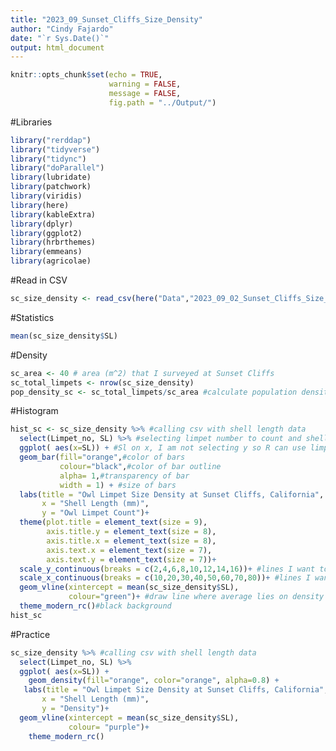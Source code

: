 ```yaml
---
title: "2023_09_Sunset_Cliffs_Size_Density"
author: "Cindy Fajardo"
date: "`r Sys.Date()`"
output: html_document
---
```


```r
knitr::opts_chunk$set(echo = TRUE,
                      warning = FALSE,
                      message = FALSE,
                      fig.path = "../Output/")
```

#Libraries
```r
library("rerddap")
library("tidyverse")
library("tidync")
library("doParallel")
library(lubridate)
library(patchwork)
library(viridis)
library(here)
library(kableExtra)
library(dplyr)
library(ggplot2)
library(hrbrthemes)
library(emmeans)
library(agricolae)
```

#Read in CSV
```r
sc_size_density <- read_csv(here("Data","2023_09_02_Sunset_Cliffs_Size_Den.csv"))
```

#Statistics
```r
mean(sc_size_density$SL)
```

#Density
```r
sc_area <- 40 # area (m^2) that I surveyed at Sunset Cliffs
sc_total_limpets <- nrow(sc_size_density)
pop_density_sc <- sc_total_limpets/sc_area #calculate population density # of limpet/m^2
```

#Histogram
```r
hist_sc <- sc_size_density %>% #calling csv with shell length data
  select(Limpet_no, SL) %>% #selecting limpet number to count and shell length
  ggplot( aes(x=SL)) + #Sl on x, I am not selecting y so R can use limpet count for density plot
  geom_bar(fill="orange",#color of bars
           colour="black",#color of bar outline
           alpha= 1,#transparency of bar
           width = 1) + #size of bars
  labs(title = "Owl Limpet Size Density at Sunset Cliffs, California",
       x = "Shell Length (mm)",
       y = "Owl Limpet Count")+
  theme(plot.title = element_text(size = 9),
        axis.title.y = element_text(size = 8),
        axis.title.x = element_text(size = 8),
        axis.text.x = element_text(size = 7),
        axis.text.y = element_text(size = 7))+
  scale_y_continuous(breaks = c(2,4,6,8,10,12,14,16))+ #lines I want to show up on y axis
  scale_x_continuous(breaks = c(10,20,30,40,50,60,70,80))+ #lines I want to show up on x axis
  geom_vline(xintercept = mean(sc_size_density$SL),
             colour="green")+ #draw line where average lies on density
  theme_modern_rc()#black background
hist_sc
```

#Practice
```r
sc_size_density %>% #calling csv with shell length data
  select(Limpet_no, SL) %>%
  ggplot( aes(x=SL)) +
    geom_density(fill="orange", color="orange", alpha=0.8) +
   labs(title = "Owl Limpet Size Density at Sunset Cliffs, California",
       x = "Shell Length (mm)",
       y = "Density")+
  geom_vline(xintercept = mean(sc_size_density$SL),
             colour= "purple")+
    theme_modern_rc()
```

